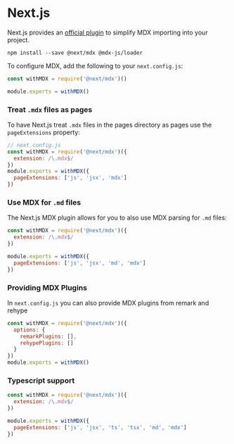 # Next.js

Next.js provides an [official plugin][next-plugin] to simplify MDX importing
into your project.

```shell
npm install --save @next/mdx @mdx-js/loader
```

To configure MDX, add the following to your `next.config.js`:

```js
const withMDX = require('@next/mdx')()

module.exports = withMDX()
```

### Treat `.mdx` files as pages

To have Next.js treat `.mdx` files in the pages directory as pages use the `pageExtensions` property:

```js
// next.config.js
const withMDX = require('@next/mdx')({
  extension: /\.mdx$/
})
module.exports = withMDX({
  pageExtensions: ['js', 'jsx', 'mdx']
})
```

### Use MDX for `.md` files

The Next.js MDX plugin allows for you to also use MDX parsing for `.md` files:

```js
const withMDX = require('@next/mdx')({
  extension: /\.mdx$/
})

module.exports = withMDX({
  pageExtensions: ['js', 'jsx', 'md', 'mdx']
})
```

### Providing MDX Plugins

In `next.config.js` you can also provide MDX plugins from remark and rehype

```js
const withMDX = require('@next/mdx')({
  options: {
    remarkPlugins: [],
    rehypePlugins: []
  }
})
module.exports = withMDX()
```

### Typescript support

```js
const withMDX = require('@next/mdx')({
  extension: /\.mdx$/
})

module.exports = withMDX({
  pageExtensions: ['js', 'jsx', 'ts', 'tsx', 'md', 'mdx']
})
```

[next-plugin]: https://github.com/vercel/next.js/tree/canary/packages/next-mdx
